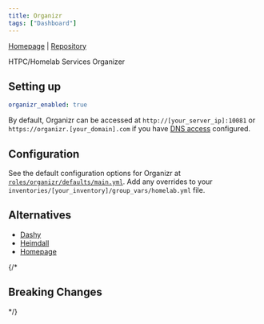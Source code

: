 ```yaml
---
title: Organizr
tags: ["Dashboard"]
---
```



[Homepage](https://docs.organizr.app/) |
[Repository](https://github.com/causefx/Organizr)

<Tags tags={frontmatter.tags} />

HTPC/Homelab Services Organizer

## Setting up

```yaml title="inventories/homelab/group_vars/homelab.yml"
organizr_enabled: true
```

By default, Organizr can be accessed at `http://[your_server_ip]:10081` or `https://organizr.[your_domain].com` if you have [DNS access](../guides/dns-access) configured.

## Configuration

See the default configuration options for Organizr at [`roles/organizr/defaults/main.yml`](https://github.com/Dylancyclone/ansible-homelab-orchestration/blob/main/roles/organizr/defaults/main.yml).
Add any overrides to your `inventories/[your_inventory]/group_vars/homelab.yml` file.

## Alternatives

- [Dashy](./dashy)
- [Heimdall](./heimdall)
- [Homepage](./homepage)

{/* 

## Breaking Changes

*/}